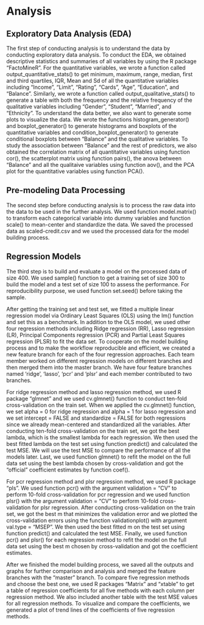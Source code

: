
# Analysis

## Exploratory Data Analysis (EDA)

The first step of conducting analysis is to understand the data by conducting exploratory data analysis. To conduct the EDA, we obtained descriptive statistics and summaries of all variables by using the R package "FactoMineR". For the quantitative variables, we wrote a function called output_quantitative_stats() to get minimum, maximum, range, median, first and third quartiles, IQR, Mean and Sd of all the quantitative variables including "Income", "Limit", "Rating", "Cards", "Age", "Education", and "Balance". Similarly, we wrote a function called output_qualitative_stats() to generate a table with both the frequency and the relative frequency of the qualitative variables including "Gender", "Student", "Married", and "Ethnicity". To understand the data better, we also want to generate some plots to visualize the data. We wrote the functions histogram_generator() and boxplot_generator() to generate histograms and boxplots of the quantitative variables and condition_boxplot_generator() to generate conditional boxplots between "Balance" and the qualitative variables. To study the association between "Balance" and the rest of predictors, we also obtained the correlation matrix of all quantitative variables using function cor(), the scatterplot matrix using function pairs(), the anova between "Balance" and all the qualitaive variables using function aov(), and the PCA plot for the quantitative variables using function PCA().

## Pre-modeling Data Processing

The second step before conducting analysis is to process the raw data into the data to be used in the further analysis. We used function model.matrix() to transform each categorical variable into dummy variables and function scale() to mean-center and standardize the data. We saved the processed data as scaled-credit.csv and we used the processed data for the model building process. 

## Regression Models

The third step is to build and evaluate a model on the processed data of size 400. We used sample() function to get a training set of size 300 to build the model and a test set of size 100 to assess the performance. For reproducibility purpose, we used function set.seed() before taking the sample. 

After getting the training set and test set, we fitted a multiple linear regression model via Ordinary Least Squares (OLS) using the lm() function and set this as a benchmark. In addition to the OLS model, we used other four regression methods including Ridge regression (RR), Lasso regression (LR), Principal Components regression (PCR) and Partial Least Squares regression (PLSR) to fit the data set. To cooperate on the model building process and to make the workflow reproducible and efficient, we created a new feature branch for each of the four regression approaches. Each team member worked on different regression models on different branches and then merged them into the master branch. We have four feature branches named 'ridge', 'lasso', 'pcr' and 'plsr' and each member contributed to two branches. 

For ridge regression method and lasso regression method, we used R package "glmnet" and we used cv.glmnet() function to conduct ten-fold cross-validation on the train set. When we applied the cv.glmnet() function, we set alpha = 0 for ridge regression and alpha = 1 for lasso regression and we set intercept = FALSE and standardize = FALSE for both regressions since we already mean-centered and standardized all the variables. After conducting ten-fold cross-validation on the train set, we got the best lambda, which is the smallest lambda for each regression. We then used the best fitted lambda on the test set using function predict() and calculated the test MSE. We will use the test MSE to compare the performance of all the models later. Last, we used function glmnet() to refit the model on the full data set using the best lambda chosen by cross-validation and got the "official" coefficient estimates by function coef().

For pcr regression method and plsr regression method, we used R package "pls". We used function pcr() with the argument validation = "CV" to perform 10-fold cross-validation for pcr regression and we used function plsr() with the argument validation = "CV" to perform 10-fold cross-validation for plsr regression. After conducting cross-validation on the train set, we got the best m that minimizes the validation error and we plotted the cross-validation errors using the function validationplot() with argument val.type = "MSEP". We then used the best fitted m on the test set using function predict() and calculated the test MSE. Finally, we used function pcr() and plsr() for each regression method to refit the model on the full data set using the best m chosen by cross-validation and got the coefficient estimates. 

After we finished the model building process, we saved all the outputs and graphs for further comparison and analysis and merged the feature branches with the "master" branch. To compare five regression methods and choose the best one, we used R packages "Matrix" and "xtable" to get a table of regression coefficients for all five methods with each column per regression method. We also included another table with the test MSE values for all regression methods. To visualize and compare the coefficients, we generated a plot of trend lines of the coefficients of five regression methods. 



